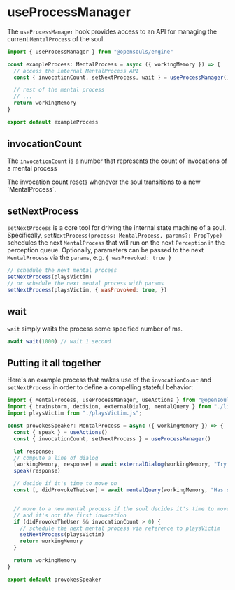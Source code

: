 # useProcessManager

The `useProcessManager` hook provides access to an API for managing the current `MentalProcess` of the soul.

```typescript filename="exampleProcess.ts" {1,5}
import { useProcessManager } from "@opensouls/engine"

const exampleProcess: MentalProcess = async ({ workingMemory }) => {
  // access the internal MentalProcess API
  const { invocationCount, setNextProcess, wait } = useProcessManager()

  // rest of the mental process
  // ...
  return workingMemory
}

export default exampleProcess
```

## invocationCount

The `invocationCount` is a number that represents the count of invocations of a mental process

 
<Callout type="info" emoji="ℹ️">
The invocation count resets whenever the soul transitions to a new `MentalProcess`.
</Callout>

## setNextProcess

`setNextProcess` is a core tool for driving the internal state machine of a soul. Specifically, `setNextProcess(process: MentalProcess, params?: PropType)` schedules the next `MentalProcess` that will run on the next `Perception` in the perception queue. Optionally, parameters can be passed to the next `MentalProcess` via the `params`, e.g. `{ wasProvoked: true }`

```javascript
// schedule the next mental process
setNextProcess(playsVictim)
// or schedule the next mental process with params
setNextProcess(playsVictim, { wasProvoked: true, })
```

## wait

`wait` simply waits the process some specified number of ms.

```javascript
await wait(1000) // wait 1 second
```

## Putting it all together

Here's an example process that makes use of the `invocationCount` and `setNextProcess` in order to define a compelling stateful behavior:

```javascript filename="provokesSpeaker.js"
import { MentalProcess, useProcessManager, useActions } from "@opensouls/engine";
import { brainstorm, decision, externalDialog, mentalQuery } from "./lib/cognitiveSteps.js";
import playsVictim from "./playsVictim.js";

const provokesSpeaker: MentalProcess = async ({ workingMemory }) => {
  const { speak } = useActions()
  const { invocationCount, setNextProcess } = useProcessManager()

  let response;
  // compute a line of dialog
  [workingMemory, response] = await externalDialog(workingMemory, "Try to provoke the speaker")
  speak(response)

  // decide if it's time to move on
  const [, didProvokeTheUser] = await mentalQuery(workingMemory, "Has samantha successfully provoked the speaker?")


  // move to a new mental process if the soul decides it's time to move on
  // and it's not the first invocation
  if (didProvokeTheUser && invocationCount > 0) {
    // schedule the next mental process via reference to playsVictim
    setNextProcess(playsVictim)
    return workingMemory
  }

  return workingMemory
}

export default provokesSpeaker
```
